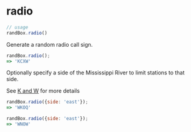 # radio

```js
// usage
randBox.radio()
```

<p class="pullquote" data-pullquote='Broadcast call signs start with a W if east of the Mississippi River and K if west.' markdown="1"></p>

Generate a random radio call sign.

```js
randBox.radio();
=> 'KCXW'
```

Optionally specify a side of the Mississippi River to limit stations to that side.

See [K and W](http://en.wikipedia.org/wiki/Call_signs_in_North_America#K_and_W) for more details

```js
randBox.radio({side: 'east'});
=> 'WKOQ'

randBox.radio({side: 'east'});
=> 'WNOW'
```
